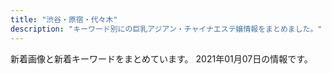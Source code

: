 ```yaml
---
title: "渋谷・原宿・代々木"
description: "キーワード別にの巨乳アジアン・チャイナエステ嬢情報をまとめました。"
---
```


新着画像と新着キーワードをまとめています。
2021年01月07日の情報です。

<DmmAffiliateIns />
<KeywordTable
  shops={
    [
    {
        "img_links": [
            "http://suitengu.me-es.com/images/index_10.jpg",
            "http://suitengu.me-es.com/girl/07.jpg",
            "http://suitengu.me-es.com/images/staff_10.jpg",
            "http://suitengu.me-es.com/girl/05.jpg",
            "http://suitengu.me-es.com/girl/010.jpg",
            "http://suitengu.me-es.com/images/info.jpg",
            "http://suitengu.me-es.com/girl/08a.jpg",
            "http://suitengu.me-es.com/images/index_04.jpg",
            "http://suitengu.me-es.com/girl/013.jpg",
            "http://suitengu.me-es.com/images/01.jpg",
            "http://suitengu.me-es.com/girl/08.jpg",
            "http://suitengu.me-es.com/images/index_13.jpg",
            "http://suitengu.me-es.com/images/index_18.jpg",
            "http://suitengu.me-es.com/images/rec_10.jpg",
            "http://suitengu.me-es.com/girl/05a.jpg",
            "http://suitengu.me-es.com/images/index_08.jpg",
            "http://suitengu.me-es.com/girl/011.jpg",
            "http://suitengu.me-es.com/images/index_07.jpg",
            "http://suitengu.me-es.com/images/02.jpg",
            "http://suitengu.me-es.com/girl/014.jpg",
            "http://suitengu.me-es.com/images/index_06.jpg",
            "http://suitengu.me-es.com/girl/01.jpg",
            "http://suitengu.me-es.com/images/rec.jpg",
            "http://suitengu.me-es.com/girl/07a.jpg",
            "http://suitengu.me-es.com/images/index_03.jpg",
            "http://suitengu.me-es.com/images/index_05.jpg",
            "http://suitengu.me-es.com/images/index_09.jpg",
            "http://suitengu.me-es.com/images/index_01.jpg",
            "http://suitengu.me-es.com/images/index_14.jpg",
            "http://suitengu.me-es.com/images/info_10.jpg",
            "http://suitengu.me-es.com/images/03.jpg"
        ],
        "url": "http://suitengu.me-es.com/",
        "name": "\u6c34\u5929\u5bae",
        "station": "JR\u6e0b\u8c37\u99c5\u897f\u53e3",
        "keywords": {}
    },
    {
        "keywords": {
            "87": 5,
            "86": 3,
            "E": 2,
            "88": 5,
            "85": 4,
            "D": 4,
            "F": 1,
            "C": 17
        },
        "img_links": [
            "http://awaawa-fairy.work/sp/img/t-t.jpg",
            "http://awaawa-fairy.work/img/st28.png",
            "http://awaawa-fairy.work/sp/img/sta26.png",
            "http://awaawa-fairy.work/img/sta28.png",
            "http://awaawa-fairy.work/img/st017.png",
            "http://awaawa-fairy.work/sp/img/p-27.png",
            "http://awaawa-fairy.work/img/st22.png",
            "http://awaawa-fairy.work/sp/img/info.jpg",
            "http://awaawa-fairy.work/sp/img/tel.jpg",
            "http://awaawa-fairy.work/img/head.png",
            "http://awaawa-fairy.work/sp/img/sta27.png",
            "http://awaawa-fairy.work/sp/img/sta18.png",
            "http://awaawa-fairy.work/img/st18.png",
            "http://awaawa-fairy.work/sp/img/p-26.png",
            "http://awaawa-fairy.work/sp/img/sta29.png",
            "http://awaawa-fairy.work/sp/img/t-r.jpg",
            "http://awaawa-fairy.work/img/sta29.png",
            "http://awaawa-fairy.work/sp/img/botton.jpg",
            "http://awaawa-fairy.work/img/sta27.png",
            "http://awaawa-fairy.work/img/sta22.png",
            "http://awaawa-fairy.work/sp/img/t-s.jpg",
            "http://awaawa-fairy.work/sp/img/t-a.jpg",
            "http://awaawa-fairy.work/sp/img/p-15.png",
            "http://awaawa-fairy.work/img/sta15.png",
            "http://awaawa-fairy.work/img/nos.png",
            "http://awaawa-fairy.work/sp/img/time.jpg",
            "http://awaawa-fairy.work/img/mo.png",
            "http://awaawa-fairy.work/sp/img/sta15.png",
            "http://awaawa-fairy.work/img/sta18.png",
            "http://awaawa-fairy.work/sp/img/pc.jpg",
            "http://awaawa-fairy.work/img/st15.png",
            "http://awaawa-fairy.work/sp/img/p-29.png",
            "http://awaawa-fairy.work/sp/img/sta28.png",
            "http://awaawa-fairy.work/sp/img/add.jpg",
            "http://awaawa-fairy.work/img/sta17.png",
            "http://awaawa-fairy.work/img/st27.png",
            "http://awaawa-fairy.work/sp/img/line.jpg",
            "http://awaawa-fairy.work/img/st018.png",
            "http://awaawa-fairy.work/img/st17.png",
            "http://awaawa-fairy.work/img/st26.png",
            "http://awaawa-fairy.work/img/sta26.png",
            "http://awaawa-fairy.work/img/st4.png",
            "http://awaawa-fairy.work/sp/img/sys.jpg",
            "http://awaawa-fairy.work/sp/img/sta22.png",
            "http://awaawa-fairy.work/sp/img/pic.jpg",
            "http://awaawa-fairy.work/sp/img/mv.jpg",
            "http://awaawa-fairy.work/img/st29.png",
            "http://awaawa-fairy.work/img/bottom.png",
            "http://awaawa-fairy.work/sp/img/t-o.jpg",
            "http://awaawa-fairy.work/sp/img/sta17.png",
            "http://awaawa-fairy.work/sp/img/tit.jpg"
        ],
        "station": "JR\u6e0b\u8c37\u99c5\u897f\u53e3",
        "url": "http://awaawa-fairy.work/",
        "name": "\u6ce1\u6ce1\u30d5\u30a7\u30a2\u30ea\u30fc"
    },
    {
        "name": "\u9ec4\u91d1\u6d77\u5cb8",
        "station": "JR\u6e0b\u8c37\u99c5\u30cf\u30c1\u516c\u53e3",
        "url": "http://www.ogon.work/",
        "keywords": {
            "E": 6,
            "87": 13,
            "83": 13,
            "84": 29,
            "86": 13,
            "85": 12,
            "D": 18,
            "C": 53
        },
        "img_links": [
            "http://www.ogon.work/img/bana02.jpg",
            "http://www.ogon.work/img/s/s_qa.png",
            "http://www.ogon.work/img/bana03.jpg",
            "http://www.ogon.work/staff/yuki2.jpg",
            "http://www.ogon.work/staff/yuki1.jpg",
            "http://www.ogon.work/img/interior.jpg",
            "http://www.ogon.work/staff/tina1.jpg",
            "http://www.ogon.work/staff/hana1.jpg",
            "http://www.ogon.work/staff/ayumi1.jpg",
            "http://www.ogon.work/staff/ayumi2.jpg",
            "http://www.ogon.work/staff/momo1.jpg",
            "http://www.ogon.work/staff/ayumi3.jpg",
            "http://www.ogon.work/staff/sara1.jpg",
            "http://www.ogon.work/img/contentsbottom.png",
            "http://www.ogon.work/img/icon/new.jpg"
        ]
    },
    {
        "station": "JR\u6e0b\u8c37\u99c5",
        "url": "http://www.aixin.co.jp/",
        "name": "\u30a2\u30a4\u30b7\u30f3",
        "keywords": {},
        "img_links": [
            "http://www.aixin.co.jp/images/staff/haruka2/haruka2.png",
            "http://www.aixin.co.jp/images/costume/6.png",
            "http://www.aixin.co.jp/images/staff/miki/2.jpg",
            "http://www.aixin.co.jp/images/price/aroma.jpg",
            "http://www.aixin.co.jp/images/staff/mimi2/mimi2.png",
            "http://www.aixin.co.jp/images/staff/chiemi/chiemi.jpg",
            "http://www.aixin.co.jp/images/price/hirou.jpg",
            "http://www.aixin.co.jp/images/costume/2.png",
            "http://www.aixin.co.jp/images/costume/3.png",
            "http://www.aixin.co.jp/images/staff/mika2/mika2.png",
            "http://www.aixin.co.jp/images/costume/4.png",
            "http://www.aixin.co.jp/images/staff/ayaka/1.jpg",
            "http://www.aixin.co.jp/images/wanted/wanted.png",
            "http://www.aixin.co.jp/images/staff/mika2/2.png",
            "http://www.aixin.co.jp/images/staff/eri/eri.png",
            "http://www.aixin.co.jp/images/staff/ran/ran.png",
            "http://www.aixin.co.jp/images/top_pic/top2.jpg",
            "http://www.aixin.co.jp/images/price/long.jpg",
            "http://www.aixin.co.jp/images/staff/ruru2/ruru2.jpg",
            "http://www.aixin.co.jp/images/map/google.png",
            "http://www.aixin.co.jp/images/staff/miya/miya.jpg",
            "http://www.aixin.co.jp/images/staff/rara/rara.png",
            "http://www.aixin.co.jp/images/staff/mirai/mirai.png",
            "http://www.aixin.co.jp/images/staff/mika2/1.png",
            "http://www.aixin.co.jp/images/staff/yuzu/2.jpg",
            "http://www.aixin.co.jp/images/staff/akane/akane.png",
            "http://www.aixin.co.jp/images/costume/1.png",
            "http://www.aixin.co.jp/images/top/top.jpg",
            "http://www.aixin.co.jp/images/staff/aki/aki.png",
            "http://www.aixin.co.jp/images/staff/chiemi/1.jpg",
            "http://www.aixin.co.jp/images/staff/koko/koko.png",
            "http://www.aixin.co.jp/images/staff/miharu/miharu.png",
            "http://www.aixin.co.jp/images/price/tokusen.jpg",
            "http://www.aixin.co.jp/images/staff/miki/miki.jpg",
            "http://www.aixin.co.jp/images/staff/yuzu/yuzu.jpg",
            "http://www.aixin.co.jp/images/staff/ruru2/2.jpg",
            "http://www.aixin.co.jp/images/staff/yui2/yui2.png",
            "http://www.aixin.co.jp/images/costume/7.png",
            "http://www.aixin.co.jp/images/staff/miya/1.jpg",
            "http://www.aixin.co.jp/images/staff/ayaka/ayaka.jpg",
            "http://www.aixin.co.jp/images/staff/ruri2/ruri2.png"
        ]
    },
    {
        "keywords": {},
        "station": "JR\u6e0b\u8c37\u99c5\u30cf\u30c1\u516c\u53e3",
        "url": "http://www.e-god.work/",
        "img_links": [
            "http://www.e-god.work/images/4.jpg",
            "http://www.e-god.work/img/koko1.jpg",
            "http://www.e-god.work/img/zb.jpg",
            "http://www.e-god.work/images/int1.jpg",
            "http://www.e-god.work/images/tel.jpg",
            "http://www.e-god.work/images/sys1.jpg",
            "http://www.e-god.work/images/staff_t.jpg",
            "http://www.e-god.work/images/interior_t.jpg",
            "http://www.e-god.work/images/ais.jpg",
            "http://www.e-god.work/images/news.jpg",
            "http://www.e-god.work/images/1.jpg",
            "http://www.e-god.work/images/line.png",
            "http://www.e-god.work/img/yuki1.jpg",
            "http://www.e-god.work/images/2.jpg",
            "http://www.e-god.work/images/info.jpg",
            "http://www.e-god.work/images/int2.jpg",
            "http://www.e-god.work/images/sys2.jpg",
            "http://www.e-god.work/images/head.jpg",
            "http://www.e-god.work/images/mobile.jpg",
            "http://www.e-god.work/img/eri1.jpg",
            "http://www.e-god.work/img/koko2.jpg"
        ],
        "name": "\u30b9\u30ef\u30f3"
    },
    {
        "name": "\u68ee\u306e\u9999",
        "img_links": [
            "http://kokoronosato.tyo.cm/link/88x31b.jpg",
            "http://kokoronosato.tyo.cm/images/themes/pink/line.png",
            "http://kokoronosato.tyo.cm/link/walker88.jpg",
            "http://menlog.net/link/menlog8831.jpg",
            "http://kokoronosato.tyo.cm/photos/sites/15/2019/07/2019072809450776.jpg",
            "http://kokoronosato.tyo.cm/link/8831.jpg",
            "http://kokoronosato.tyo.cm/link/esthelove88-31.jpg",
            "http://kokoronosato.tyo.cm/images/room1.jpg",
            "http://kokoronosato.tyo.cm/images/themes/pink/s_pickup.png",
            "http://kokoronosato.tyo.cm/photos/sites/15/2020/08/2020082205443766.jpg",
            "http://kokoronosato.tyo.cm/images/themes/pink/s_ranking.png",
            "http://kokoronosato.tyo.cm/photos/sites/15/2020/08/2020082205444661.jpg",
            "http://kokoronosato.tyo.cm/images/room3.jpg",
            "http://kokoronosato.tyo.cm/link/e0016.jpg",
            "http://kokoronosato.tyo.cm/photos/sites/15/2019/07/2019072809465934.jpg",
            "http://kokoronosato.tyo.cm/photos/sites/15/2020/08/2020082203135850.jpg",
            "http://kokoronosato.tyo.cm/images/themes/pink/s_newface.png",
            "http://kokoronosato.tyo.cm/photos/sites/15/2020/08/2020082203150030.jpg",
            "http://kokoronosato.tyo.cm/photos/sites/15/2020/08/2020082205444313.jpg",
            "http://kokoronosato.tyo.cm/images/themes/pink/no2.png",
            "http://kokoronosato.tyo.cm/link/massage-de_88_31.jpg",
            "http://kokoronosato.tyo.cm/images/room2.jpg",
            "http://kokoronosato.tyo.cm/photos/sites/15/2019/07/2019072809445954.jpg",
            "http://kokoronosato.tyo.cm/images/themes/pink/s_news.png",
            "http://kokoronosato.tyo.cm/images/themes/pink/s_link.png",
            "http://kokoronosato.tyo.cm/images/themes/pink/r3.jpg",
            "http://kokoronosato.tyo.cm/images/room4.jpg",
            "http://kokoronosato.tyo.cm/images/themes/pink/no1.png",
            "http://kokoronosato.tyo.cm/images/themes/pink/s_staff.png",
            "http://kokoronosato.tyo.cm/photos/sites/15/2019/07/2019072809470568.jpg",
            "http://kokoronosato.tyo.cm/images/themes/pink/mobile.jpg"
        ],
        "url": "http://kokoronosato.tyo.cm/",
        "station": "JR\u6e0b\u8c37\u99c5\u6771\u53e3",
        "keywords": {
            "87": 8,
            "C": 19,
            "86": 12,
            "D": 24,
            "85": 4,
            "83": 4
        }
    },
    {
        "station": "JR\u6e0b\u8c37\u99c5\u5bae\u76ca\u5742\u53e3",
        "keywords": {
            "D": 8,
            "88": 2,
            "C": 2,
            "E": 4,
            "86": 6,
            "87": 6
        },
        "img_links": [
            "http://angel.est.cm/photos/sites/23/2019/05/2019051010094748.jpg",
            "http://angel.est.cm/img/r1.jpg",
            "http://angel.est.cm/img/r4.jpg",
            "http://angel.est.cm/img/top.png",
            "http://angel.est.cm/img/footer.png",
            "http://angel.est.cm/img/r3.jpg",
            "http://angel.est.cm/photos/sites/23/2018/10/2018100318475591.jpg",
            "http://angel.est.cm/photos/sites/23/2016/08/staff2.jpg",
            "http://angel.est.cm/photos/sites/23/2019/05/2019051010094759.jpg",
            "http://angel.est.cm/photos/sites/23/2019/11/2019110102361631.jpg",
            "http://angel.est.cm/img/r2.jpg",
            "http://angel.est.cm/photos/sites/23/2019/05/2019051010094797.jpg",
            "http://angel.est.cm/photos/sites/23/2019/05/2019051010094757.jpg"
        ],
        "url": "http://angel.est.cm/",
        "name": "Angel"
    },
    {
        "img_links": [
            "http://www.kaede-es.club/psd/off32.jpg",
            "http://www.kaede-es.club/images/shop/DSC_0087-221x300.jpg",
            "http://www.kaede-es.club/images/index-tiba_13.jpg",
            "http://www.kaede-es.club/images/staff/miki.jpg",
            "http://www.kaede-es.club/images/staff/2/momo.jpg",
            "http://www.kaede-es.club/images/nav/nav-staff.jpg",
            "http://www.kaede-es.club/images/staff/neinei2.jpg",
            "http://www.kaede-es.club/images/staff/4/yuyu2.jpg",
            "http://www.kaede-es.club/images/index-tiba_04.jpg",
            "http://www.kaede-es.club/images/nav/nav-job.jpg",
            "http://www.kaede-es.club/images/staff/2/yume.png",
            "http://www.kaede-es.club/images/index-tiba_10.jpg",
            "http://www.kaede-es.club/images/shop/DSC_0086-300x199.jpg",
            "http://www.kaede-es.club/images/t-off-ico.jpg",
            "http://www.kaede-es.club/psd/off2-1.jpg",
            "http://www.kaede-es.club/images/index-tiba_09.jpg",
            "http://www.kaede-es.club/images/staff/4/sati.jpg",
            "http://www.kaede-es.club/images/index-tiba_02.jpg",
            "http://www.kaede-es.club/images/20200928173241.png",
            "http://www.kaede-es.club/images/staff/2/nana.jpg",
            "http://www.kaede-es.club/images/shop/DSC_0998-199x300.jpg",
            "http://www.kaede-es.club/images/nav/nav-sys.jpg",
            "http://www.kaede-es.club/images/staff/emi.jpg",
            "http://www.kaede-es.club/images/staff/2/miki.jpg"
        ],
        "url": "http://www.kaede-es.club/",
        "name": "\u6953",
        "station": "JR\u4ee3\u3005\u6728\u99c5",
        "keywords": {}
    }
]
}
/>
<DmmAffiliateScript />
